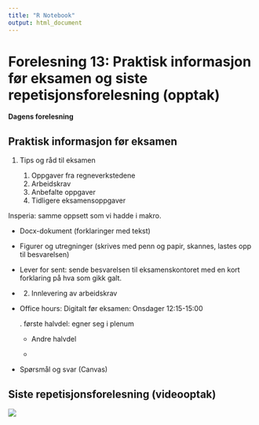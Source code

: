 ```yaml
---
title: "R Notebook"
output: html_document
---
```


# Forelesning 13: Praktisk informasjon før eksamen og siste repetisjonsforelesning (opptak)

**Dagens forelesning**

## Praktisk informasjon før eksamen

1.  Tips og råd til eksamen

    1.  Oppgaver fra regneverkstedene
    2.  Arbeidskrav
    3.  Anbefalte oppgaver
    4.  Tidligere eksamensoppgaver

Insperia: samme oppsett som vi hadde i makro.

-   Docx-dokument (forklaringer med tekst)

-   Figurer og utregninger (skrives med penn og papir, skannes, lastes opp til besvarelsen)

-   Lever for sent: sende besvarelsen til eksamenskontoret med en kort forklaring på hva som gikk galt.

-   <div>

    2.  Innlevering av arbeidskrav

    </div>

-   Office hours: Digitalt før eksamen: Onsdager 12:15-15:00

    . første halvdel: egner seg i plenum

    -   Andre halvdel

    -   

-   Spørsmål og svar (Canvas)

## Siste repetisjonsforelesning (videooptak)

![](drawio/png_produksjon/oversikt_hele_ii.png)
